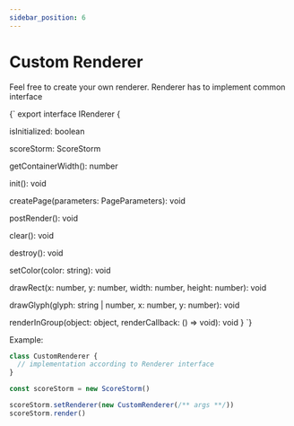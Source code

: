 ```yaml
---
sidebar_position: 6
---
```


# Custom Renderer

Feel free to create your own renderer.
Renderer has to implement common interface


<CodeBlock language="ts">
{`
export interface IRenderer {

isInitialized: boolean

scoreStorm: ScoreStorm

getContainerWidth(): number

init(): void

createPage(parameters: PageParameters): void

postRender(): void

clear(): void

destroy(): void

setColor(color: string): void

drawRect(x: number, y: number, width: number, height: number): void

drawGlyph(glyph: string | number, x: number, y: number): void

renderInGroup(object: object, renderCallback: () => void): void
}
`}

</CodeBlock>

Example:

```js
class CustomRenderer {
  // implementation according to Renderer interface
}

const scoreStorm = new ScoreStorm()

scoreStorm.setRenderer(new CustomRenderer(/** args **/))
scoreStorm.render()
```
